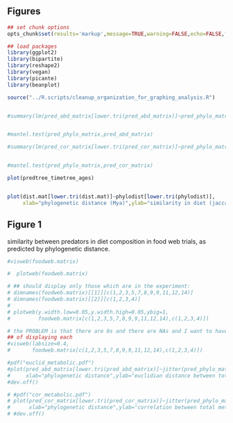 ## Figures

```r
## set chunk options
opts_chunk$set(results='markup',message=TRUE,warning=FALSE,echo=FALSE,fig.cap=FALSE,dev="png")

## load packages
library(ggplot2)
library(bipartite)
library(reshape2)
library(vegan)
library(picante)
library(beanplot)

source("../R.scripts/cleanup_organization_for_graphing_analysis.R")



```

<!-- Statistics on euclidian distance results: -->
```r
#summary(lm(pred_abd_matrix[lower.tri(pred_abd_matrix)]~pred_phylo_matrix[lower.tri(pred_phylo_matrix)]))


#mantel.test(pred_phylo_matrix,pred_abd_matrix)
```

<!-- Statistics on correlation results: -->

```r
#summary(lm(pred_cor_matrix[lower.tri(pred_cor_matrix)]~pred_phylo_matrix[lower.tri(pred_phylo_matrix)]))


#mantel.test(pred_phylo_matrix,pred_cor_matrix)
```



```r
plot(predtree_timetree_ages)
```

```r

```


```r
plot(dist.mat[lower.tri(dist.mat)]~phylodist[lower.tri(phylodist)],
     xlab="phylogenetic distance (Mya)",ylab="similarity in diet (jaccard index)")
```
## Figure 1
similarity between predators in diet composition in food web trials, as predicted by phylogenetic distance. 


```r
#visweb(foodweb.matrix)
```

```r
#  plotweb(foodweb.matrix)
```

```r
# ## should display only those which are in the experiment:
# dimnames(foodweb.matrix)[[1]][c(1,2,3,5,7,8,9,9,11,12,14)]
# dimnames(foodweb.matrix)[[2]][c(1,2,3,4)]
# 
# plotweb(y.width.low=0.05,y.width.high=0.05,ybig=1,
#         foodweb.matrix[c(1,2,3,5,7,8,9,9,11,12,14),c(1,2,3,4)])
```

```r
# the PROBLEM is that there are 0s and there are NAs and I want to have a means
## of displaying each
#visweb(labsize=0.4,
#       foodweb.matrix[c(1,2,3,5,7,8,9,9,11,12,14),c(1,2,3,4)])

```

```r
#pdf("euclid_metabolic.pdf")
#plot(pred_abd_matrix[lower.tri(pred_abd_matrix)]~jitter(pred_phylo_matrix[lower.tri(pred_phylo_matrix)],amount=5),
#     xlab="phylogenetic distance",ylab="euclidian distance between total metabolic capacity")
#dev.off()
```

```r
# #pdf("cor_metabolic.pdf")
# plot(pred_cor_matrix[lower.tri(pred_cor_matrix)]~jitter(pred_phylo_matrix[lower.tri(pred_phylo_matrix)],amount=10),
#      xlab="phylogenetic distance",ylab="correlation between total metabolic capacity")
# #dev.off()
```
